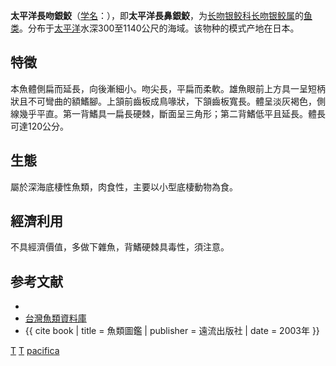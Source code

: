 {{Speciesbox
| taxon = Rhinochimaera pacifica
| status =  LC
| status_system = iucn3.1
| image = Rhinochimaera pacifica.jpg
| binomial_authority = [[Mitsukuri|Mitsukuri]], 1895
| synonyms = *''Harriotta pacifica''<br /><small>Mitsukuri, 1895</small>
}}

'''太平洋長吻銀鮫'''（[[学名|学名]]：{{lang|la|''Rhinochimaera pacifica''}}），即'''太平洋長鼻銀鮫'''，为[[长吻银鲛科|长吻银鲛科]][[长吻银鲛属|长吻银鲛属]]的[[鱼类|鱼类]]。分布于[[太平洋|太平洋]]水深300至1140公尺的海域。该物种的模式产地在日本。

==特徵==
本魚體側扁而延長，向後漸細小。吻尖長，平扁而柔軟。雄魚眼前上方具一呈短柄狀且不可彎曲的額鰭腳。上頷前齒板成鳥喙狀，下頷齒板寬長。體呈淡灰褐色，側線幾乎平直。第一背鰭具一扁長硬棘，斷面呈三角形；第二背鰭低平且延長。體長可達120公分。

==生態==
屬於深海底棲性魚類，肉食性，主要以小型底棲動物為食。

==經濟利用==
不具經濟價值，多做下雜魚，背鰭硬棘具毒性，須注意。

==参考文献==
*{{FishBase_species|genus=Rhinochimaera|species=pacifica|year=2011|month=12}}
*[http://fishdb.sinica.edu.tw/ 台灣魚類資料庫]{{Wayback|url=http://fishdb.sinica.edu.tw/ |date=20160304193340 }}
*{{ cite book | title = 魚類圖鑑 | publisher = 遠流出版社 | date = 2003年 }}

{{Taxonbar}}
[[Category:1895年描述的鱼类|T]]
[[Category:有毒魚類|T]]
[[Category:長鼻銀鮫屬|pacifica]]